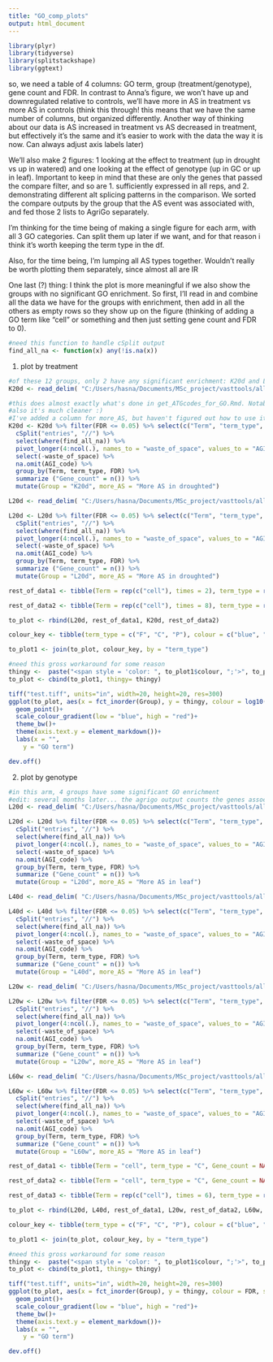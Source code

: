 ---
title: "GO_comp_plots"
output: html_document
---

```{r}
library(plyr)
library(tidyverse)
library(splitstackshape)
library(ggtext)
```

so, we need a table of 4 columns: GO term, group (treatment/genotype), gene count and FDR. In contrast to Anna's figure, we won't have up and downregulated relative to controls, we'll have more in AS in treatment vs more AS in controls (think this through! this means that we have the same number of columns, but organized differently. Another way of thinking about our data is AS increased in treatment vs AS decreased in treatment, but effectively it's the same and it's easier to work with the data the way it is now. Can always adjust axis labels later)

We'll also make 2 figures: 1 looking at the effect to treatment (up in drought vs up in watered) and one looking at the effect of genotype (up in GC or up in leaf). Important to keep in mind that these are only the genes that passed the compare filter, and so are 1. sufficiently expressed in all reps, and 2. demonstrating different alt splicing patterns in the comparison. We sorted the compare outputs by the group that the AS event was associated with, and fed those 2 lists to AgriGo separately. 

I'm thinking for the time being of making a single figure for each arm, with all 3 GO categories. Can split them up later if we want, and for that reason i think it's worth keeping the term type in the df.

Also, for the time being, I'm lumping all AS types together. Wouldn't really be worth plotting them separately, since almost all are IR

One last (?) thing: I think the plot is more meaningful if we also show the groups with no significant GO enrichment. So first, I'll read in and combine all the data we have for the groups with enrichment, then add in all the others as empty rows so they show up on the figure (thinking of adding a GO term like "cell" or something and then just setting gene count and FDR to 0). 

```{r}
#need this function to handle cSplit output
find_all_na <- function(x) any(!is.na(x))
```


1. plot by treatment
```{r}
#of these 12 groups, only 2 have any significant enrichment: K20d and L20d
K20d <- read_delim( "C:/Users/hasna/Documents/MSc_project/vasttools/all_data/dPSI25_no_merging_all_reps/K20d-K20w_68events/droughted_up_GO.txt", delim = "\t")

#this does almost exactly what's done in get_ATGcodes_for_GO.Rmd. Notable exception would be that I leave the / at the front of the first ATG code, since the only thing I'm doing is counting
#also it's much cleaner :)
#I've added a column for more_AS, but haven't figured out how to use it yet... will annotate manually in ppt for now
K20d <- K20d %>% filter(FDR <= 0.05) %>% select(c("Term", "term_type", "entries", "FDR")) %>% 
  cSplit("entries", "//") %>% 
  select(where(find_all_na)) %>% 
  pivot_longer(4:ncol(.), names_to = "waste_of_space", values_to = "AGI_code") %>% 
  select(-waste_of_space) %>% 
  na.omit(AGI_code) %>% 
  group_by(Term, term_type, FDR) %>% 
  summarize ("Gene_count" = n()) %>% 
  mutate(Group = "K20d", more_AS = "More AS in droughted")

L20d <- read_delim( "C:/Users/hasna/Documents/MSc_project/vasttools/all_data/dPSI25_no_merging_all_reps/L20d-L20w_706events/droughted_up_GO.txt", delim = "\t")

L20d <- L20d %>% filter(FDR <= 0.05) %>% select(c("Term", "term_type", "entries", "FDR")) %>% 
  cSplit("entries", "//") %>% 
  select(where(find_all_na)) %>% 
  pivot_longer(4:ncol(.), names_to = "waste_of_space", values_to = "AGI_code") %>% 
  select(-waste_of_space) %>% 
  na.omit(AGI_code) %>% 
  group_by(Term, term_type, FDR) %>% 
  summarize ("Gene_count" = n()) %>% 
  mutate(Group = "L20d", more_AS = "More AS in droughted")

rest_of_data1 <- tibble(Term = rep(c("cell"), times = 2), term_type = rep(c("C"), times = 2), Gene_count = rep(c(NA), times = 2), FDR = rep(c(NA), times = 2), Group = c("L40d", "L60d"), more_AS = rep(c("More AS in droughted"), times = 2))

rest_of_data2 <- tibble(Term = rep(c("cell"), times = 8), term_type = rep(c("C"), times = 8), Gene_count = rep(c(NA), times = 8), FDR = rep(c(NA), times = 8), Group = c( "K40d", "K60d", "L20w", "L40w", "L60w", "K20w", "K40w", "K60w"), more_AS = c(rep(c("More AS in droughted"), times = 2), rep(c("More AS in watered"), times = 6)))

to_plot <- rbind(L20d, rest_of_data1, K20d, rest_of_data2)

colour_key <- tibble(term_type = c("F", "C", "P"), colour = c("blue", "green", "red"))

to_plot1 <- join(to_plot, colour_key, by = "term_type")

#need this gross workaround for some reason
thingy <-  paste("<span style = 'color: ", to_plot1$colour, ";'>", to_plot1$Term, "<span>", sep = "")
to_plot <- cbind(to_plot1, thingy= thingy)

```

```{r}
tiff("test.tiff", units="in", width=20, height=20, res=300)
ggplot(to_plot, aes(x = fct_inorder(Group), y = thingy, colour = log10(FDR), size = Gene_count, label = Group))+
  geom_point()+
  scale_colour_gradient(low = "blue", high = "red")+
  theme_bw()+
  theme(axis.text.y = element_markdown())+
  labs(x = "",
    y = "GO term")

dev.off()
```

2. plot by genotype
```{r}
#in this arm, 4 groups have some significant GO enrichment
#edit: several months later... the agrigo output counts the genes associated with each go term already, use that!!
L20d <- read_delim( "C:/Users/hasna/Documents/MSc_project/vasttools/all_data/dPSI25_no_merging_all_reps/K20d-L20d_327events/leaf_up_GO.txt", delim = "\t")

L20d <- L20d %>% filter(FDR <= 0.05) %>% select(c("Term", "term_type", "entries", "FDR")) %>% 
  cSplit("entries", "//") %>% 
  select(where(find_all_na)) %>% 
  pivot_longer(4:ncol(.), names_to = "waste_of_space", values_to = "AGI_code") %>% 
  select(-waste_of_space) %>% 
  na.omit(AGI_code) %>% 
  group_by(Term, term_type, FDR) %>% 
  summarize ("Gene_count" = n()) %>% 
  mutate(Group = "L20d", more_AS = "More AS in leaf")

L40d <- read_delim( "C:/Users/hasna/Documents/MSc_project/vasttools/all_data/dPSI25_no_merging_all_reps/K40d-L40d_168events/leaf_up_GO.txt", delim = "\t")

L40d <- L40d %>% filter(FDR <= 0.05) %>% select(c("Term", "term_type", "entries", "FDR")) %>% 
  cSplit("entries", "//") %>% 
  select(where(find_all_na)) %>% 
  pivot_longer(4:ncol(.), names_to = "waste_of_space", values_to = "AGI_code") %>% 
  select(-waste_of_space) %>% 
  na.omit(AGI_code) %>% 
  group_by(Term, term_type, FDR) %>% 
  summarize ("Gene_count" = n()) %>% 
  mutate(Group = "L40d", more_AS = "More AS in leaf")

L20w <- read_delim( "C:/Users/hasna/Documents/MSc_project/vasttools/all_data/dPSI25_no_merging_all_reps/K20w-L20w_196events/leaf_up_GO.txt", delim = "\t")

L20w <- L20w %>% filter(FDR <= 0.05) %>% select(c("Term", "term_type", "entries", "FDR")) %>% 
  cSplit("entries", "//") %>% 
  select(where(find_all_na)) %>% 
  pivot_longer(4:ncol(.), names_to = "waste_of_space", values_to = "AGI_code") %>% 
  select(-waste_of_space) %>% 
  na.omit(AGI_code) %>% 
  group_by(Term, term_type, FDR) %>% 
  summarize ("Gene_count" = n()) %>% 
  mutate(Group = "L20w", more_AS = "More AS in leaf")

L60w <- read_delim( "C:/Users/hasna/Documents/MSc_project/vasttools/all_data/dPSI25_no_merging_all_reps/K60w-L60w_58events/leaf_up_GO.txt", delim = "\t")

L60w <- L60w %>% filter(FDR <= 0.05) %>% select(c("Term", "term_type", "entries", "FDR")) %>% 
  cSplit("entries", "//") %>% 
  select(where(find_all_na)) %>% 
  pivot_longer(4:ncol(.), names_to = "waste_of_space", values_to = "AGI_code") %>% 
  select(-waste_of_space) %>% 
  na.omit(AGI_code) %>% 
  group_by(Term, term_type, FDR) %>% 
  summarize ("Gene_count" = n()) %>% 
  mutate(Group = "L60w", more_AS = "More AS in leaf")

rest_of_data1 <- tibble(Term = "cell", term_type = "C", Gene_count = NA, FDR = NA, Group = "L60d", more_AS = "More AS in leaf")

rest_of_data2 <- tibble(Term = "cell", term_type = "C", Gene_count = NA, FDR = NA, Group = "L40w", more_AS = "More AS in leaf")

rest_of_data3 <- tibble(Term = rep(c("cell"), times = 6), term_type = rep(c("C"), times = 6), Gene_count = rep(c(NA), times = 6), FDR = rep(c(NA), times = 6), Group = c("K20d", "K40d", "K60d", "K20w", "K40w", "K60w"), more_AS = c(rep(c("More AS in GC"), times = 6)))

to_plot <- rbind(L20d, L40d, rest_of_data1, L20w, rest_of_data2, L60w, rest_of_data3)

colour_key <- tibble(term_type = c("F", "C", "P"), colour = c("blue", "green", "red"))

to_plot1 <- join(to_plot, colour_key, by = "term_type")

#need this gross workaround for some reason
thingy <-  paste("<span style = 'color: ", to_plot1$colour, ";'>", to_plot1$Term, "<span>", sep = "")
to_plot <- cbind(to_plot1, thingy= thingy)
```

```{r}
tiff("test.tiff", units="in", width=20, height=20, res=300)
ggplot(to_plot, aes(x = fct_inorder(Group), y = thingy, colour = FDR, size = Gene_count, label = Group))+
  geom_point()+
  scale_colour_gradient(low = "blue", high = "red")+
  theme_bw()+
  theme(axis.text.y = element_markdown())+
  labs(x = "",
    y = "GO term")

dev.off()
```


